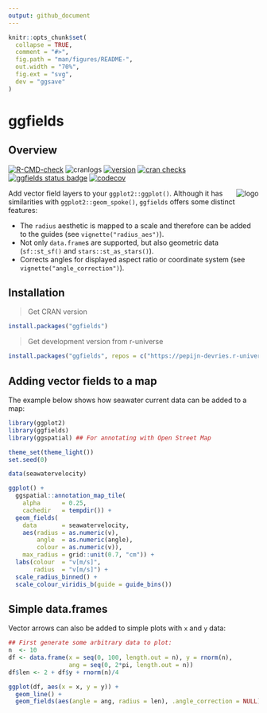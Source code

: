 ```yaml
---
output: github_document
---
```

```r
knitr::opts_chunk$set(
  collapse = TRUE,
  comment = "#>",
  fig.path = "man/figures/README-",
  out.width = "70%",
  fig.ext = "svg",
  dev = "ggsave"
)
```

# ggfields

## Overview

<!-- badges: start -->
[![R-CMD-check](https://github.com/pepijn-devries/ggfields/actions/workflows/R-CMD-check.yaml/badge.svg)](https://github.com/pepijn-devries/ggfields/actions/workflows/R-CMD-check.yaml)
![cranlogs](https://cranlogs.r-pkg.org/badges/ggfields)
[![version](https://www.r-pkg.org/badges/version/ggfields)](https://CRAN.R-project.org/package=ggfields)
[![cran checks](https://badges.cranchecks.info/worst/ggfields.svg)](https://cran.r-project.org/web/checks/check_results_ggfields.html)
[![ggfields status badge](https://pepijn-devries.r-universe.dev/badges/ggfields)](https://pepijn-devries.r-universe.dev/ggfields)
[![codecov](https://codecov.io/gh/pepijn-devries/ggfields/graph/badge.svg?token=M8DRDR80RL)](https://codecov.io/gh/pepijn-devries/ggfields)
<!-- badges: end -->

<img src="man/figures/logo.png" align="right" alt = "logo" class = "pkgdown-hide" />

Add vector field layers to your `ggplot2::ggplot()`. Although it has similarities
with `ggplot2::geom_spoke()`, `ggfields` offers some distinct features:

 * The `radius` aesthetic is mapped to a scale and therefore can be added
   to the guides (see `vignette("radius_aes")`).
 * Not only `data.frame`s are supported, but also geometric data
   (`sf::st_sf()` and `stars::st_as_stars()`).
 * Corrects angles for displayed aspect ratio or coordinate system
   (see `vignette("angle_correction")`).

## Installation

> Get CRAN version
```r
install.packages("ggfields")
```

> Get development version from r-universe
```r
install.packages("ggfields", repos = c("https://pepijn-devries.r-universe.dev", "https://cloud.r-project.org"))
```

## Adding vector fields to a map

The example below shows how seawater current data can be added to a map:

```r
library(ggplot2)
library(ggfields)
library(ggspatial) ## For annotating with Open Street Map
```

```r
theme_set(theme_light())
set.seed(0)
```

```r
data(seawatervelocity)

ggplot() +
  ggspatial::annotation_map_tile(
    alpha      = 0.25,
    cachedir   = tempdir()) +
  geom_fields(
    data       = seawatervelocity,
    aes(radius = as.numeric(v),
        angle  = as.numeric(angle),
        colour = as.numeric(v)),
    max_radius = grid::unit(0.7, "cm")) +
  labs(colour  = "v[m/s]",
       radius  = "v[m/s]") +
  scale_radius_binned() +
  scale_colour_viridis_b(guide = guide_bins())

```

## Simple data.frames

Vector arrows can also be added to simple plots with `x` and `y` data:

```r
## First generate some arbitrary data to plot:
n  <- 10
df <- data.frame(x = seq(0, 100, length.out = n), y = rnorm(n),
                 ang = seq(0, 2*pi, length.out = n))
df$len <- 2 + df$y + rnorm(n)/4

ggplot(df, aes(x = x, y = y)) +
  geom_line() +
  geom_fields(aes(angle = ang, radius = len), .angle_correction = NULL)
```